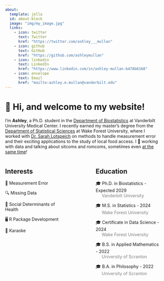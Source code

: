```yaml
---
about:
  template: jolla
  id: about-block
  image: "img/my_image.jpg"
  links:
    - icon: twitter
      text: Twitter
      href: "https://twitter.com/ashley___mullan"
    - icon: github
      text: GitHub
      href: "https://github.com/ashleymullan"
    - icon: linkedin
      text: LinkedIn
      href: "https://www.linkedin.com/in/ashley-mullan-b478b6168"
    - icon: envelope
      text: Email
      href: "mailto:ashley.e.mullan@vanderbilt.edu"  
---
```


::: {#about-block}
:::

# 👋 Hi, and welcome to my website! 

I'm **Ashley**, a Ph.D. student in the <a href="https://www.vumc.org/biostatistics/vanderbilt-department-biostatistics" target="_blank">Department of Biostatistics</a> at Vanderbilt University Medical Center. I recently earned my master's degree from the <a href="https://stats.wfu.edu" target="_blank">Department of Statistical Sciences</a> at Wake Forest University, where I worked with [Dr. Sarah Lotspeich](https://www.sarahlotspeich.com/) on methods to handle measurement error and their exciting applications to the study of local food access. I 💖 working with data and talking about sitcoms and romcoms, sometimes even [at the same time](https://drive.google.com/file/d/1bRwA-At8TQ853uAKEudn6Ol84eFd4LJp/view?usp=sharing)!

:::: {.columns}

::: {.column width="45%"}

## Interests

📏 Measurement Error 

🔍 Missing Data 

🍎 Social Determinants of Health 

🖥 R Package Development ️

🎤 Karaoke 

:::

::: {.column width="10%"}
<!-- empty column to create gap -->
:::

::: {.column width="45%"}
## Education

🎓 Ph.D. in Biostatistics - Expected 2029 <br /> &nbsp;&nbsp;&nbsp;&nbsp;&nbsp;<span style="color:gray">Vanderbilt University </span>

🎓 M.S. in Statistics - 2024 <br /> &nbsp;&nbsp;&nbsp;&nbsp;&nbsp;<span style="color:gray">Wake Forest University </span>

🎓 Certificate in Data Science - 2024 <br /> &nbsp;&nbsp;&nbsp;&nbsp;&nbsp;<span style="color:gray">Wake Forest University </span>

🎓 B.S. in Applied Mathematics - 2022 <br /> &nbsp;&nbsp;&nbsp;&nbsp;&nbsp;<span style="color:gray">University of Scranton</span>

🎓 B.A. in Philosophy - 2022 <br /> &nbsp;&nbsp;&nbsp;&nbsp;&nbsp;<span style="color:gray">University of Scranton</span>


:::

::::


